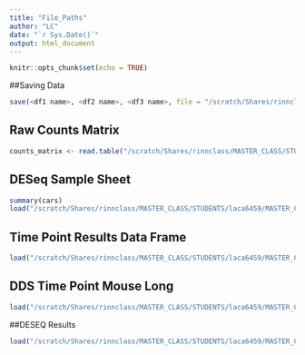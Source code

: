 ```yaml
---
title: "File_Paths"
author: "LC"
date: "`r Sys.Date()`"
output: html_document
---
```


```r
knitr::opts_chunk$set(echo = TRUE)
```

##Saving Data

```r
save(<df1 name>, <df2 name>, <df3 name>, file = "/scratch/Shares/rinnclass/MASTER_CLASS/STUDENTS/laca6459/MASTER_CLASS/lessons/<folder>/<file name>.Rdata")

```


## Raw Counts Matrix
```r
counts_matrix <- read.table("/scratch/Shares/rinnclass/MASTER_CLASS/STUDENTS/laca6459/MASTER_CLASS/data/salmon.merged.gene_counts.tsv", header=TRUE, row.names=1)
```

## DESeq Sample Sheet
```r
summary(cars)
load("/scratch/Shares/rinnclass/MASTER_CLASS/STUDENTS/laca6459/MASTER_CLASS/lessons/05_RNAseq_in_R_studio/results/deseq_samples.RData")
```

## Time Point Results Data Frame
```r
load("/scratch/Shares/rinnclass/MASTER_CLASS/STUDENTS/laca6459/MASTER_CLASS/lessons/06_Differential_expression_analyses/results/time_point_res_df.RData")
```
## DDS Time Point Mouse Long

```r
load("/scratch/Shares/rinnclass/MASTER_CLASS/STUDENTS/laca6459/MASTER_CLASS/lessons/06_Differential_expression_analyses/results/dds_time_point_mouse_long.RData")
```

##DESEQ Results

```r
load("/scratch/Shares/rinnclass/MASTER_CLASS/STUDENTS/laca6459/MASTER_CLASS/lessons/06_Differential_expression_analyses/results/counts_results_DESEQ/DESEQ_results.rdata")
```